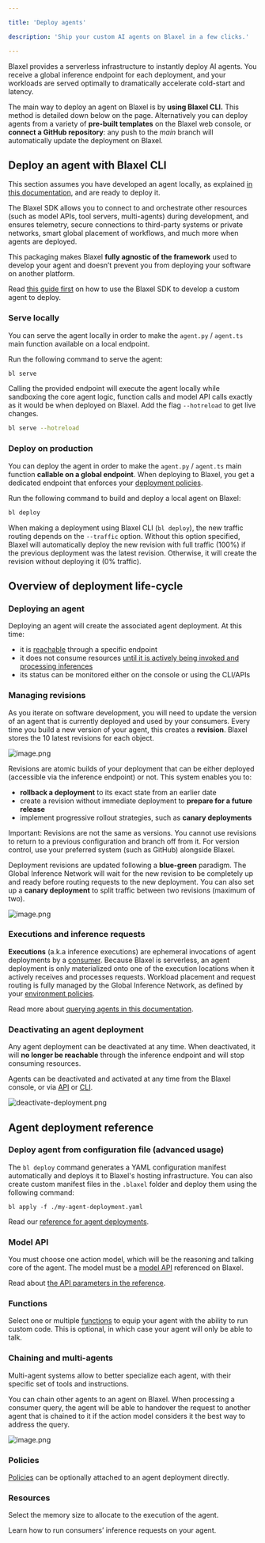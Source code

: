 ```yaml
---

title: 'Deploy agents'

description: 'Ship your custom AI agents on Blaxel in a few clicks.'

---
```


Blaxel provides a serverless infrastructure to instantly deploy AI agents. You receive a global inference endpoint for each deployment, and your workloads are served optimally to dramatically accelerate cold-start and latency.

The main way to deploy an agent on Blaxel is by **using Blaxel CLI.** This method is detailed down below on the page. Alternatively you can deploy agents from a variety of **pre-built templates** on the Blaxel web console, or **connect a GitHub repository**: any push to the *main* branch will automatically update the deployment on Blaxel.

## Deploy an agent with Blaxel CLI

This section assumes you have developed an agent locally, as explained [in this documentation](Develop-an-agent), and are ready to deploy it. 

The Blaxel SDK allows you to connect to and orchestrate other resources (such as model APIs, tool servers, multi-agents) during development, and ensures telemetry, secure connections to third-party systems or private networks, smart global placement of workflows, and much more when agents are deployed.

This packaging makes Blaxel **fully agnostic of the framework** used to develop your agent and doesn’t prevent you from deploying your software on another platform.

<Info>Read [this guide first](Develop-an-agent) on how to use the Blaxel SDK to develop a custom agent to deploy.</Info>

### Serve locally

You can serve the agent locally in order to make the `agent.py` / `agent.ts` main function available on a local endpoint. 

Run the following command to serve the agent:

```bash
bl serve
```

Calling the provided endpoint will execute the agent locally while sandboxing the core agent logic, function calls and model API calls exactly as it would be when deployed on Blaxel. Add the flag `--hotreload`  to get live changes.

```bash
bl serve --hotreload
```

### Deploy on production

You can deploy the agent in order to make the `agent.py` / `agent.ts` main function **callable on a global endpoint**. When deploying to Blaxel, you get a dedicated endpoint that enforces your [deployment policies](../Model-Governance/Policies).

Run the following command to build and deploy a local agent on Blaxel:

```bash
bl deploy
```

<Note>When making a deployment using Blaxel CLI (`bl deploy`), the new traffic routing depends on the `--traffic` option. Without this option specified, Blaxel will automatically deploy the new revision with full traffic (100%) if the previous deployment was the latest revision. Otherwise, it will create the revision without deploying it (0% traffic).</Note>

## Overview of deployment life-cycle

### Deploying an agent

Deploying an agent will create the associated agent deployment. At this time: 

- it is [reachable](Query-agents) through a specific endpoint
- it does not consume resources [until it is actively being invoked and processing inferences](Query-agents)
- its status can be monitored either on the console or using the CLI/APIs

### Managing revisions

As you iterate on software development, you will need to update the version of an agent that is currently deployed and used by your consumers. Every time you build a new version of your agent, this creates a **revision**. Blaxel stores the 10 latest revisions for each object. 

![image.png](Deploy-an-agent/image.png)

Revisions are atomic builds of your deployment that can be either deployed (accessible via the inference endpoint) or not. This system enables you to:

- **rollback a deployment** to its exact state from an earlier date
- create a revision without immediate deployment to **prepare for a future release**
- implement progressive rollout strategies, such as **canary deployments**

Important: Revisions are not the same as versions. You cannot use revisions to return to a previous configuration and branch off from it. For version control, use your preferred system (such as GitHub) alongside Blaxel.

Deployment revisions are updated following a **blue-green** paradigm. The Global Inference Network will wait for the new revision to be completely up and ready before routing requests to the new deployment. You can also set up a **canary deployment** to split traffic between two revisions (maximum of two).

![image.png](Deploy-an-agent/image%201.png)

### Executions and inference requests

**Executions** (a.k.a inference executions) are ephemeral invocations of agent deployments by a [consumer](Query-agents%2015447e47b1ea802f88bbd4bb180bf101). Because Blaxel is serverless, an agent deployment is only materialized onto one of the execution locations when it actively receives and processes requests. Workload placement and request routing is fully managed by the Global Inference Network, as defined by your [environment policies](../Model-Governance/Policies).

Read more about [querying agents in this documentation](Query-agents).

### Deactivating an agent deployment

Any agent deployment can be deactivated at any time. When deactivated, it will **no longer be reachable** through the inference endpoint and will stop consuming resources. 

Agents can be deactivated and activated at any time from the Blaxel console, or via [API](https://docs.blaxel.ai/api-reference/agents/update-agent-by-name) or [CLI](https://docs.blaxel.ai/cli-reference/bl_apply).

![deactivate-deployment.png](Deploy-an-agent/deactivate-deployment.png)

## Agent deployment reference

### Deploy agent from configuration file (advanced usage)

The `bl deploy` command generates a YAML configuration manifest automatically and deploys it to Blaxel's hosting infrastructure. You can also create custom manifest files in the `.blaxel` folder and deploy them using the following command:

```
bl apply -f ./my-agent-deployment.yaml
```

Read our [reference for agent deployments](https://docs.blaxel.ai/api-reference/agents/get-agent-by-name).

### Model API

You must choose one action model, which will be the reasoning and talking core of the agent. The model must be a [model API](../Models/Overview) referenced on Blaxel.

Read about [the API parameters in the reference](https://docs.blaxel.ai/api-reference/agents/create-agent-by-name).

### Functions

Select one or multiple [functions](../Functions/Overview) to equip your agent with the ability to run custom code. This is optional, in which case your agent will only be able to talk.

### Chaining and multi-agents

Multi-agent systems allow to better specialize each agent, with their specific set of tools and instructions. 

You can chain other agents to an agent on Blaxel. When processing a consumer query, the agent will be able to handover the request to another agent that is chained to it if the action model considers it the best way to address the query.

![image.png](Deploy-an-agent/image%202.png)

### Policies

 [Policies](../Model-Governance/Policies) can be optionally attached to an agent deployment directly. 

### Resources

Select the memory size to allocate to the execution of the agent.

<Card title="Query agents" icon="bolt" href="/Agents/Query-agents">
Learn how to run consumers’ inference requests on your agent. 
</Card>
